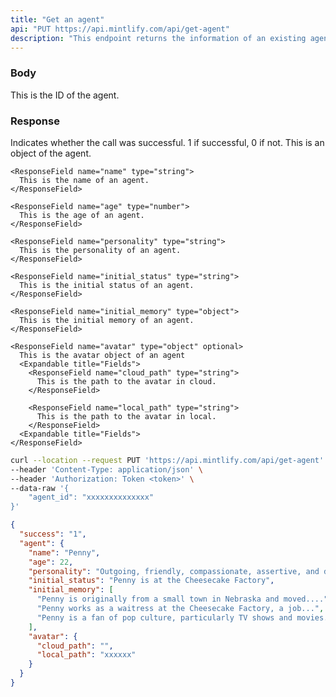 ```yaml
---
title: "Get an agent"
api: "PUT https://api.mintlify.com/api/get-agent"
description: "This endpoint returns the information of an existing agent."
---
```


### Body

<ParamField body="agent_id" type="string">
  This is the ID of the agent.
</ParamField>

### Response

<ResponseField name="success" type="number">
  Indicates whether the call was successful. 1 if successful, 0 if not.
</ResponseField>

<ResponseField name="agent" type="object">
  This is an object of the agent.

  <Expandable title="Fields">
  
    <ResponseField name="name" type="string">
      This is the name of an agent.
    </ResponseField>

    <ResponseField name="age" type="number">
      This is the age of an agent.
    </ResponseField>

    <ResponseField name="personality" type="string">
      This is the personality of an agent.
    </ResponseField>

    <ResponseField name="initial_status" type="string">
      This is the initial status of an agent.
    </ResponseField>

    <ResponseField name="initial_memory" type="object">
      This is the initial memory of an agent.
    </ResponseField>

    <ResponseField name="avatar" type="object" optional>
      This is the avatar object of an agent
      <Expandable title="Fields">
        <ResponseField name="cloud_path" type="string">
          This is the path to the avatar in cloud.
        </ResponseField>

        <ResponseField name="local_path" type="string">
          This is the path to the avatar in local.
        </ResponseField>
      <Expandable title="Fields">
    </ResponseField>

  </Expandable>

</ResponseField>

<RequestExample>

```bash Example Request
curl --location --request PUT 'https://api.mintlify.com/api/get-agent' \
--header 'Content-Type: application/json' \
--header 'Authorization: Token <token>' \
--data-raw '{
    "agent_id": "xxxxxxxxxxxxxx"
}'
```

</RequestExample>

<ResponseExample>

```json Response
{
  "success": "1",
  "agent": {
    "name": "Penny",
    "age": 22,
    "personality": "Outgoing, friendly, compassionate, assertive, and determined",
    "initial_status": "Penny is at the Cheesecake Factory",
    "initial_memory": [
      "Penny is originally from a small town in Nebraska and moved....",
      "Penny works as a waitress at the Cheesecake Factory, a job...",
      "Penny is a fan of pop culture, particularly TV shows and movies..."
    ],
    "avatar": {
      "cloud_path": "",
      "local_path": "xxxxxx"
    }
  }
}
```

</ResponseExample>
